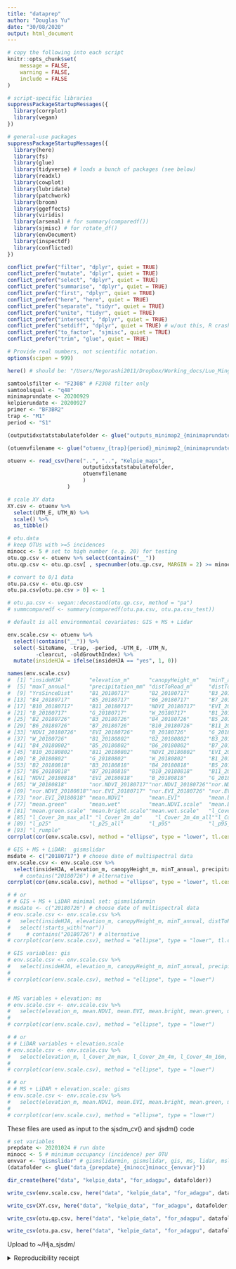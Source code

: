 ```yaml
---
title: "dataprep"
author: "Douglas Yu"
date: "30/08/2020"
output: html_document
---
```


```r
# copy the following into each script   
knitr::opts_chunk$set(
	message = FALSE,
	warning = FALSE,
	include = FALSE
)

# script-specific libraries
suppressPackageStartupMessages({
  library(corrplot)
  library(vegan)
})

# general-use packages
suppressPackageStartupMessages({
  library(here)
  library(fs)
  library(glue)
  library(tidyverse) # loads a bunch of packages (see below)
  library(readxl)
  library(cowplot)
  library(lubridate)
  library(patchwork)
  library(broom)
  library(ggeffects)
  library(viridis)
  library(arsenal) # for summary(comparedf())
  library(sjmisc) # for rotate_df()
  library(envDocument)
  library(inspectdf)
  library(conflicted)
})

conflict_prefer("filter", "dplyr", quiet = TRUE)
conflict_prefer("mutate", "dplyr", quiet = TRUE)
conflict_prefer("select", "dplyr", quiet = TRUE)
conflict_prefer("summarise", "dplyr", quiet = TRUE)
conflict_prefer("first", "dplyr", quiet = TRUE)
conflict_prefer("here", "here", quiet = TRUE)
conflict_prefer("separate", "tidyr", quiet = TRUE)
conflict_prefer("unite", "tidyr", quiet = TRUE)
conflict_prefer("intersect", "dplyr", quiet = TRUE)
conflict_prefer("setdiff", "dplyr", quiet = TRUE) # w/out this, R crashes
conflict_prefer("to_factor", "sjmisc", quiet = TRUE)
conflict_prefer("trim", "glue", quiet = TRUE)

# Provide real numbers, not scientific notation.
options(scipen = 999)
```


```r
here() # should be: "/Users/Negorashi2011/Dropbox/Working_docs/Luo_Mingjie_Oregon/HJA_analyses_Kelpie/sjSDM/R-git"
```


```r
samtoolsfilter <- "F2308" # F2308 filter only
samtoolsqual <- "q48"
minimaprundate <- 20200929
kelpierundate <- 20200927
primer <- "BF3BR2"
trap <- "M1"
period <- "S1"

(outputidxstatstabulatefolder <- glue("outputs_minimap2_{minimaprundate}_{samtoolsfilter}_{samtoolsqual}_kelpie{kelpierundate}_{primer}_vsearch97"))

(otuenvfilename <- glue("otuenv_{trap}{period}_minimap2_{minimaprundate}_kelpie{kelpierundate}.csv"))

otuenv <- read_csv(here("..", "..", "Kelpie_maps", 
                        outputidxstatstabulatefolder, 
                        otuenvfilename
                        )
                   )
```

```r
# scale XY data
XY.csv <- otuenv %>% 
  select(UTM_E, UTM_N) %>% 
  scale() %>% 
  as_tibble()
```

```r
# otu.data
# keep OTUs with >=5 incidences
minocc <- 5 # set to high number (e.g. 20) for testing
otu.qp.csv <- otuenv %>% select(contains("__"))
otu.qp.csv <- otu.qp.csv[ , specnumber(otu.qp.csv, MARGIN = 2) >= minocc] 

# convert to 0/1 data
otu.pa.csv <- otu.qp.csv
otu.pa.csv[otu.pa.csv > 0] <- 1

# otu.pa.csv <- vegan::decostand(otu.qp.csv, method = "pa")
# summcomparedf <- summary(comparedf(otu.pa.csv, otu.pa.csv_test))
```



```r
# default is all environmental covariates: GIS + MS + Lidar

env.scale.csv <- otuenv %>% 
  select(!contains("__")) %>% 
  select(-SiteName, -trap, -period, -UTM_E, -UTM_N, 
         -clearcut, -oldGrowthIndex) %>% 
  mutate(insideHJA = ifelse(insideHJA == "yes", 1, 0))

names(env.scale.csv)
#  [1] "insideHJA"        "elevation_m"      "canopyHeight_m"   "minT_annual"  
#  [5] "maxT_annual"      "precipitation_mm" "distToRoad_m"     "distToStream_m"
#  [9] "YrsSinceDist"     "B1_20180717"      "B2_20180717"      "B3_20180717"  
# [13] "B4_20180717"      "B5_20180717"      "B6_20180717"      "B7_20180717"  
# [17] "B10_20180717"     "B11_20180717"     "NDVI_20180717"    "EVI_20180717" 
# [21] "B_20180717"       "G_20180717"       "W_20180717"       "B1_20180726"  
# [25] "B2_20180726"      "B3_20180726"      "B4_20180726"      "B5_20180726"  
# [29] "B6_20180726"      "B7_20180726"      "B10_20180726"     "B11_20180726" 
# [33] "NDVI_20180726"    "EVI_20180726"     "B_20180726"       "G_20180726"   
# [37] "W_20180726"       "B1_20180802"      "B2_20180802"      "B3_20180802"  
# [41] "B4_20180802"      "B5_20180802"      "B6_20180802"      "B7_20180802"  
# [45] "B10_20180802"     "B11_20180802"     "NDVI_20180802"    "EVI_20180802" 
# [49] "B_20180802"       "G_20180802"       "W_20180802"       "B1_20180818"  
# [53] "B2_20180818"      "B3_20180818"      "B4_20180818"      "B5_20180818"  
# [57] "B6_20180818"      "B7_20180818"      "B10_20180818"     "B11_20180818" 
# [61] "NDVI_20180818"    "EVI_20180818"     "B_20180818"       "G_20180818"   
# [65] "W_20180818"       "nor.NDVI_20180717""nor.NDVI_20180726""nor.NDVI_20180802"
# [69] "nor.NDVI_20180818""nor.EVI_20180717" "nor.EVI_20180726" "nor.EVI_20180802" 
# [73] "nor.EVI_20180818" "mean.NDVI"        "mean.EVI"         "mean.bright"  
# [77] "mean.green"       "mean.wet"         "mean.NDVI.scale"  "mean.EVI.scale"
# [81] "mean.green.scale" "mean.bright.scale""mean.wet.scale"   "l_Cover_2m_max"
# [85] "l_Cover_2m_max_all" "l_Cover_2m_4m"    "l_Cover_2m_4m_all""l_Cover_4m_16m"
# [89] "l_p25"            "l_p25_all"        "l_p95"            "l_p95_all"    
# [93] "l_rumple"
corrplot(cor(env.scale.csv), method = "ellipse", type = "lower", tl.cex = 0.5)

# GIS + MS + LiDAR:  gismslidar
msdate <- c("20180717") # choose date of multispectral data
env.scale.csv <- env.scale.csv %>%
  select(insideHJA, elevation_m, canopyHeight_m, minT_annual, precipitation_mm, distToRoad_m, distToStream_m, YrsSinceDist, contains(all_of(msdate)), l_Cover_2m_max, l_Cover_2m_4m, l_Cover_4m_16m, l_p25, l_rumple)
    # contains("20180726") # alternative
corrplot(cor(env.scale.csv), method = "ellipse", type = "lower", tl.cex = 0.5)

# # or
# # GIS + MS + LiDAR minimal set: gismslidarmin
# msdate <- c("20180726") # choose date of multispectral data
# env.scale.csv <- env.scale.csv %>%
#   select(insideHJA, elevation_m, canopyHeight_m, minT_annual, distToRoad_m, distToStream_m, YrsSinceDist, contains(all_of(msdate)), l_Cover_2m_max, l_Cover_2m_4m, l_Cover_4m_16m, l_p25, l_rumple) %>% 
#   select(!starts_with("nor"))
#     # contains("20180726") # alternative
# corrplot(cor(env.scale.csv), method = "ellipse", type = "lower", tl.cex = 0.5)

# GIS variables: gis
# env.scale.csv <- env.scale.csv %>%
#   select(insideHJA, elevation_m, canopyHeight_m, minT_annual, precipitation_mm, distToRoad_m, distToStream_m, YrsSinceDist)
# 
# corrplot(cor(env.scale.csv), method = "ellipse", type = "lower")


# MS variables + elevation: ms
# env.scale.csv <- env.scale.csv %>%
#   select(elevation_m, mean.NDVI, mean.EVI, mean.bright, mean.green, mean.wet)
# 
# corrplot(cor(env.scale.csv), method = "ellipse", type = "lower")

# # or
# # LiDAR variables + elevation.scale
# env.scale.csv <- env.scale.csv %>%
#   select(elevation_m, l_Cover_2m_max, l_Cover_2m_4m, l_Cover_4m_16m, l_p25, l_p95, l_rumple)
# 
# corrplot(cor(env.scale.csv), method = "ellipse", type = "lower")

# # or
# # MS + LiDAR + elevation.scale: gisms
# env.scale.csv <- env.scale.csv %>%
#   select(elevation_m, mean.NDVI, mean.EVI, mean.bright, mean.green, mean.wet, l_Cover_2m_max, l_Cover_2m_4m, l_Cover_4m_16m, l_p25, l_p95, l_rumple)
# 
# corrplot(cor(env.scale.csv), method = "ellipse", type = "lower")
```


These files are used as input to the sjsdm_cv() and sjsdm() code
```r
# set variables
prepdate <- 20201024 # run date
minocc <- 5 # minimum occupancy (incidence) per OTU
envvar <- "gismslidar" # gismslidarmin, gismslidar, gis, ms, lidar, mslidar
(datafolder <- glue("data_{prepdate}_{minocc}minocc_{envvar}"))

dir_create(here("data", "kelpie_data", "for_adagpu", datafolder))

write_csv(env.scale.csv, here("data", "kelpie_data", "for_adagpu", datafolder,  "scale.env.csv"))

write_csv(XY.csv, here("data", "kelpie_data", "for_adagpu", datafolder, "XY.csv"))

write_csv(otu.qp.csv, here("data", "kelpie_data", "for_adagpu", datafolder,  "otu.qp.csv"))

write_csv(otu.pa.csv, here("data", "kelpie_data", "for_adagpu", datafolder, "otu.pa.csv"))
```

Upload to ~/Hja_sjsdm/


<details>
<summary>Reproducibility receipt</summary>
```r
# datetime
Sys.time()

# repository
git2r::repository(here::here())

env_doc("table", git = FALSE)
```
